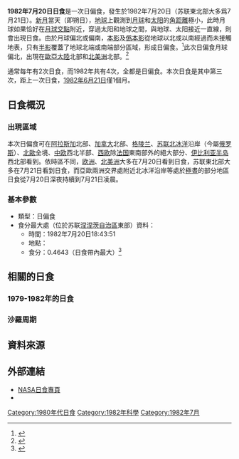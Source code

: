 {{NoteTA
|G1=Toponym
}}
{{Infobox solar eclipse
|year             = 1982
|month            = 7
|day              = 20
|map              = SE1982Jul20P.png
|map_size         = 300px
|map_caption      = 1982年7月20日日偏食路徑圖
|nature           = 日偏食
|gamma            = 1.2286
|magnitude        = 0.4643
|saros            = 155
|saros_sequence   = 4
|saros_total      = 71
|duration         = 
|location         = [[苏联|苏联]][[阿尔汉格尔斯克州|阿尔汉格尔斯克州]][[涅涅茨自治區|涅涅茨自治區]]東部
|coords           = {{coord|68.6|N|64.2|E}}
|max_width        = 
|start_partial    = 
|start_total      = 
|start_central    = 
|greatest_eclipse = 18:43:51
|end_central      = 
|end_total        = 
|end_partial      = 
|hour             = 18
|minute           = 43
|second           = 51
|durations        = 
}}
'''1982年7月20日日食'''是一次日偏食，發生於1982年7月20日（苏联東北部大多爲7月21日）。[[新月|新月]]當天（即朔日），[[地球|地球]]上觀測到[[月球|月球]]和[[太阳|太阳]]的[[角距離|角距離]]極小，此時月球如果恰好在[[月球交點|月球交點]]附近，穿過太阳和地球之間，與地球、太阳接近一直線，則會出現日食。由於月球偏北或偏南，[[本影|本影]]及[[僞本影|僞本影]]從地球以北或以南經過而未接觸地表，只有[[半影|半影]]覆蓋了地球北端或南端部分區域，形成日偏食。<ref name="astron">{{cite web|author=樊忠玉|title=日（月）食|url=http://www.astron.ac.cn/bencandy-51-1630-1.htm|publisher=中国天文科普网|accessdate=2016-02-21|archive-date=2014-09-17|archive-url=https://web.archive.org/web/20140917080048/http://www.astron.ac.cn/bencandy-51-1630-1.htm|dead-url=no}}</ref>此次日偏食月球偏北，出現在[[歐亞大陸|歐亞大陸]]北部和[[北美洲|北美洲]]北部。<ref name="NASAGIF">{{cite web|author=Fred Espenak|title=Paritial Solar Eclipse of 1982 Jul 20|url=http://eclipse.gsfc.nasa.gov/SEplot/SEplot1951/SE1982Jul20P.GIF|publisher=NASA Eclipse Web Site|accessdate=2016-02-21|archive-date=2020-10-28|archive-url=https://web.archive.org/web/20201028002459/https://eclipse.gsfc.nasa.gov/SEplot/SEplot1951/SE1982Jul20P.GIF|dead-url=no}}{{en}}</ref>

通常每年有2次日食，而1982年共有4次，全都是日偏食。本次日食是其中第三次，距上一次日食，[[1982年6月21日日食|1982年6月21日]]僅1個月。

== 日食概況 ==
=== 出現區域 ===
本次日偏食可在[[阿拉斯加州|阿拉斯加]]北部、[[加拿大|加拿大]]北部、[[格陵兰|格陵兰]]、[[苏联|苏联]][[北冰洋|北冰洋]]沿岸（今屬[[俄罗斯|俄罗斯]]）、[[北歐|北歐]]全境、[[中欧|中欧]]西北半部、[[西欧|西欧]]除[[法国|法国]]東南部外的絕大部分、[[伊比利亚半岛|伊比利亚半岛]]西北部看到。依時區不同，[[欧洲|欧洲]]、[[北美洲|北美洲]]大多在7月20日看到日食，苏联東北部大多在7月21日看到日食，而亞歐兩洲交界處附近北冰洋沿岸等處於[[極晝|極晝]]的部分地區日食從7月20日深夜持續到7月21日凌晨。

=== 基本參數 ===
{{NoteUTC}}
* 類型：日偏食
* 食分最大處（位於苏联[[涅涅茨自治區|涅涅茨自治區]]東部）資料：
** 時間：1982年7月20日18:43:51
** 地點：{{coord|68.6|N|64.2|E}}
** 食分：0.4643（日食帶內最大）<ref name="Besselian">{{cite web|author=Fred Espenak|title=Besselian Elements - Paritial Solar Eclipse of 1982 Jul 20|url=http://eclipse.gsfc.nasa.gov/SEsearch/SEdata.php?Ecl=19820720|publisher=NASA Eclipse Web Site|accessdate=2016-02-21|archive-date=2020-10-28|archive-url=https://web.archive.org/web/20201028003926/https://eclipse.gsfc.nasa.gov/SEsearch/SEdata.php?Ecl=19820720|dead-url=no}}{{en}}</ref>

== 相關的日食 ==
=== 1979-1982年的日食 ===
{{Solar eclipse set 1979-1982}}

=== 沙羅周期 ===
{{Solar Saros series 155}}

== 資料來源 ==
{{reflist}}

== 外部連結 ==
{{日食主題}}
* [http://eclipse.gsfc.nasa.gov/solar.html NASA日食專頁]{{Wayback|url=http://eclipse.gsfc.nasa.gov/solar.html |date=20190108200537 }}{{en}}
* {{Partial solar eclipse NASA reference|1951/SE1982Jul20P|19820720}}

{{Solar eclipses
|nature=日偏食
|previous=[[1982年6月21日日食|1982年6月21日日食]]
|natureprevious=日偏食
|next=[[1982年12月15日日食|1982年12月15日日食]]
|naturenext=日偏食
|previoussamenature=[[1982年6月21日日食|1982年6月21日日食]]
|nextsamenature=[[1982年12月15日日食|1982年12月15日日食]]
}}
{{日食}}

[[Category:1980年代日食|Category:1980年代日食]]
[[Category:1982年科學|Category:1982年科學]]
[[Category:1982年7月|Category:1982年7月]]